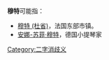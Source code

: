 {{消歧义}}

'''穆特'''可能指：
* [[穆特_(杜省)|穆特 (杜省)]]，法国东部市镇。
* [[安娜-苏菲·穆特|安娜-苏菲·穆特]]，德国小提琴家

[[Category:二字消歧义|Category:二字消歧义]]